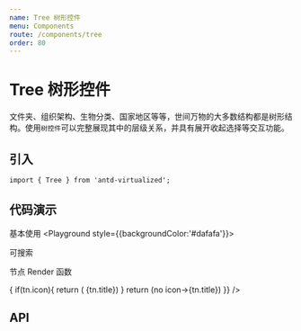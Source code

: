 ```yaml
---
name: Tree 树形控件
menu: Components
route: /components/tree
order: 80
---
```



# Tree 树形控件

文件夹、组织架构、生物分类、国家地区等等，世间万物的大多数结构都是树形结构。使用`树控件`可以完整展现其中的层级关系，并具有展开收起选择等交互功能。


## 引入

```
import { Tree } from 'antd-virtualized';
```

## 代码演示

基本使用
<Playground style={{backgroundColor:'#dafafa'}}>
<Tree
  placeholder="支持大数据的Tree"
  treeData={treeData}
/>
</Playground>

可搜索

<Playground>
<TreeSearch
  placeholder="支持大数据的Tree"
  treeData={treeData}
  selectable
/>
</Playground>

节点 Render 函数

<Playground>
<Tree
  placeholder="支持大数据的Tree"
  treeData={renderTreeData}
  selectable
  keyField="key"
  render={(tn)=>{
    if(tn.icon){
      return (<React.Fragment><Icon type={tn.icon}/> {tn.title}</React.Fragment>)
    }
    return (<span>no icon->{tn.title}</span>)
  }}
/>
</Playground>

## API

<Props of={Tree} />